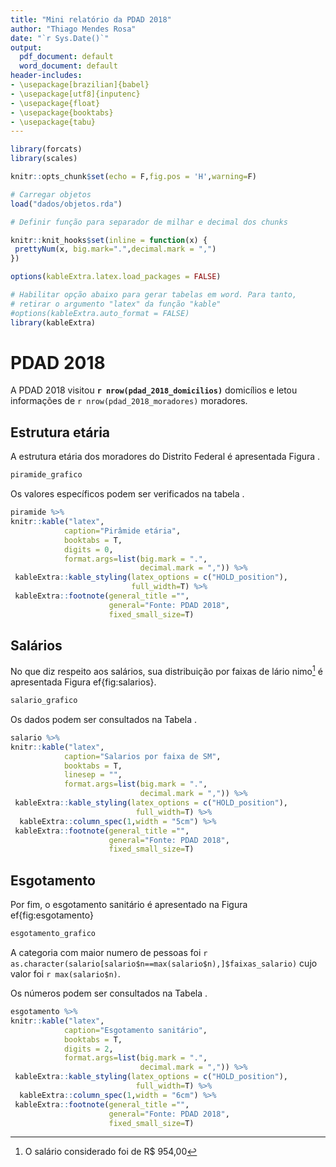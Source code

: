 ```yaml
---
title: "Mini relatório da PDAD 2018"
author: "Thiago Mendes Rosa"
date: "`r Sys.Date()`"
output:
  pdf_document: default
  word_document: default
header-includes:
- \usepackage[brazilian]{babel}
- \usepackage[utf8]{inputenc}
- \usepackage{float}
- \usepackage{booktabs}
- \usepackage{tabu}
---
```


```r
library(forcats)
library(scales)

knitr::opts_chunk$set(echo = F,fig.pos = 'H',warning=F)

# Carregar objetos
load("dados/objetos.rda")

# Definir função para separador de milhar e decimal dos chunks

knitr::knit_hooks$set(inline = function(x) {
 prettyNum(x, big.mark=".",decimal.mark = ",")
})

options(kableExtra.latex.load_packages = FALSE)

# Habilitar opção abaixo para gerar tabelas em word. Para tanto,
# retirar o argumento "latex" da função "kable"
#options(kableExtra.auto_format = FALSE)
library(kableExtra)
```

# PDAD 2018

A PDAD 2018 visitou **`r nrow(pdad_2018_domicilios)`** domicílios e letou informações de `r nrow(pdad_2018_moradores)` moradores.

## Estrutura etária

A estrutura etária dos moradores do Distrito Federal é apresentada  Figura \ref{fig:piramide}.


```r
piramide_grafico
```

Os valores específicos podem ser verificados na tabela \ref{tab:piramide.tab}.

```r
piramide %>%
knitr::kable("latex",
            caption="Pirâmide etária",
            booktabs = T,
            digits = 0,
            format.args=list(big.mark = ".",
                             decimal.mark = ",")) %>%
 kableExtra::kable_styling(latex_options = c("HOLD_position"),
                           full_width=T) %>%
 kableExtra::footnote(general_title ="",
                      general="Fonte: PDAD 2018",
                      fixed_small_size=T)
```
\clearpage

## Salários

No que diz respeito aos salários, sua distribuição por faixas de lário nimo^[O salário considerado foi de R$ 954,00] é apresentada  Figura ef{fig:salarios}.

```r
salario_grafico
```

Os dados podem ser consultados na Tabela \ref{tab:salarios.tab}.

```r
salario %>%
knitr::kable("latex",
            caption="Salarios por faixa de SM",
            booktabs = T,
            linesep = "",
            format.args=list(big.mark = ".",
                             decimal.mark = ",")) %>%
 kableExtra::kable_styling(latex_options = c("HOLD_position"),
                            full_width=T) %>%
  kableExtra::column_spec(1,width = "5cm") %>% 
 kableExtra::footnote(general_title ="",
                      general="Fonte: PDAD 2018",
                      fixed_small_size=T)
```
\clearpage
\pagebreak

## Esgotamento

Por fim, o esgotamento sanitário é apresentado na Figura ef{fig:esgotamento}

```r
esgotamento_grafico
```

A categoria com maior numero de pessoas foi `r as.character(salario[salario$n==max(salario$n),]$faixas_salario)` cujo valor foi `r max(salario$n)`.  

Os números podem ser consultados na Tabela \ref{tab:esgotamento.tab}.

```r
esgotamento %>% 
knitr::kable("latex",
            caption="Esgotamento sanitário",
            booktabs = T,
            digits = 2,
            format.args=list(big.mark = ".",
                             decimal.mark = ",")) %>%
 kableExtra::kable_styling(latex_options = c("HOLD_position"),
                            full_width=T) %>%
  kableExtra::column_spec(1,width = "6cm") %>% 
 kableExtra::footnote(general_title ="",
                      general="Fonte: PDAD 2018",
                      fixed_small_size=T)
``` 